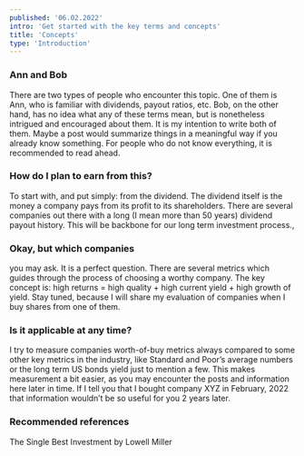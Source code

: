 ```yaml
---
published: '06.02.2022'
intro: 'Get started with the key terms and concepts'
title: 'Concepts'
type: 'Introduction'
---
```


### Ann and Bob
There are two types of people who encounter this topic. One of them is Ann, who is familiar with dividends, payout ratios, etc. Bob, on the other hand, has no idea what any of these terms mean, but is nonetheless intrigued and encouraged about them. It is my intention to write both of them. Maybe a post would summarize things in a meaningful way if you already know something. For people who do not know everything, it is recommended to read ahead.
     
### How do I plan to earn from this?
To start with, and put simply: from the dividend. The dividend itself is the money a company pays from its profit to its shareholders. There are several companies out there with a long (I mean more than 50 years) dividend payout history. This will be backbone for our long term investment process.,
     
### Okay, but which companies
you may ask. It is a perfect question. There are several metrics which guides through the process of choosing a worthy company. The key concept is: high returns = high quality + high current yield + high growth of yield. Stay tuned, because I will share my evaluation of companies when I buy shares from one of them.
     
### Is it applicable at any time?
I try to measure companies worth-of-buy metrics always compared to some other key metrics in the industry, like Standard and Poor’s average numbers or the long term US bonds yield just to mention a few. This makes measurement a bit easier, as you may encounter the posts and information here later in time. If I tell you that I bought company XYZ in February, 2022 that information wouldn’t be so useful for you 2 years later.
     
### Recommended references
The Single Best Investment by Lowell Miller